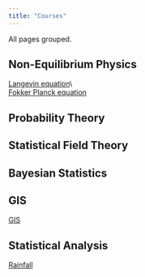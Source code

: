 ```yaml
---
title: "Courses"
---
```


All pages grouped.

## Non-Equilibrium Physics 

[Langevin equation](C0noneqthermo/langevin.qmd)\\\
[Fokker Planck equation](C0noneqthermo/fokkerplanck.qmd)

## Probability Theory


## Statistical Field Theory

## Bayesian Statistics

## GIS

[GIS](C0TimeSeriesandGIS/home_timeseriesandGIS.qmd)

## Statistical Analysis

[Rainfall](C0statanalysis/rainfall.qmd)